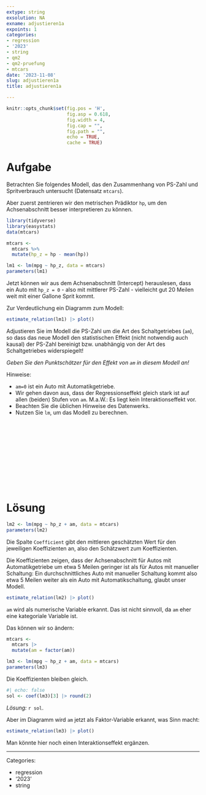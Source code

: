 ```yaml
---
extype: string
exsolution: NA
exname: adjustieren1a
expoints: 1
categories:
- regression
- '2023'
- string
- qm2
- qm2-pruefung
- mtcars
date: '2023-11-08'
slug: adjustieren1a
title: adjustieren1a

---
```






```r
knitr::opts_chunk$set(fig.pos = 'H',
                      fig.asp = 0.618,
                      fig.width = 4,
                      fig.cap = "", 
                      fig.path = "",
                      echo = TRUE,
                      cache = TRUE)
```





# Aufgabe



Betrachten Sie folgendes Modell, das den Zusammenhang von PS-Zahl und Spritverbrauch untersucht (Datensatz `mtcars`).


Aber zuerst zentrieren wir den metrischen Prädiktor `hp`, um den Achsenabschnitt besser interpretieren zu können. 

```r
library(tidyverse)
library(easystats)
data(mtcars)

mtcars <-
  mtcars %>% 
  mutate(hp_z = hp - mean(hp))
```


```r
lm1 <- lm(mpg ~ hp_z, data = mtcars)
parameters(lm1)
```


Jetzt können wir aus dem Achsenabschnitt (Intercept) herauslesen, dass ein Auto mit `hp_z = 0` - also mit mittlerer PS-Zahl - vielleicht gut 20 Meilen weit mit einer Gallone Sprit kommt.

Zur Verdeutlichung ein Diagramm zum Modell:

```r
estimate_relation(lm1) |> plot()
```




Adjustieren Sie im Modell die PS-Zahl um die Art des Schaltgetriebes (`am`), so dass das neue Modell den statistischen Effekt (nicht notwendig auch kausal) der PS-Zahl bereinigt bzw. unabhängig von der Art des Schaltgetriebes widerspiegelt!

*Geben Sie den Punktschätzer für den Effekt von `am` in diesem Modell an!*

Hinweise:

- `am=0` ist ein Auto mit Automatikgetriebe.
- Wir gehen davon aus, dass der Regressionseffekt gleich stark ist auf allen (beiden) Stufen von `am`. M.a.W.: Es liegt kein Interaktionseffekt vor.
- Beachten Sie die üblichen Hinweise des Datenwerks.
- Nutzen Sie `lm`, um das Modell zu berechnen.


</br>
</br>
</br>
</br>
</br>
</br>
</br>
</br>
</br>
</br>

# Lösung




```r
lm2 <- lm(mpg ~ hp_z + am, data = mtcars)
parameters(lm2)
```




Die Spalte `Coefficient` gibt den mittleren geschätzten Wert für den jeweiligen Koeffizienten an,
also den Schätzwert zum Koeffizienten.

Die Koeffizienten zeigen, dass der Achsenabschnitt für Autos mit Automatikgetriebe um etwa 5 Meilen geringer ist als für Autos mit manueller Schaltung: Ein durchschnittliches Auto mit manueller Schaltung kommt also etwa 5 Meilen weiter als ein Auto mit Automatikschaltung, glaubt unser Modell.


```r
estimate_relation(lm2) |> plot()
```


`am` wird als numerische Variable erkannt.
Das ist nicht sinnvoll, da `am` eher eine kategoriale Variable ist.

Das können wir so ändern:

```r
mtcars <- 
  mtcars |> 
  mutate(am = factor(am))
```



```r
lm3 <- lm(mpg ~ hp_z + am, data = mtcars)
parameters(lm3)
```


Die Koeffizienten bleiben gleich.


```r
#| echo: false
sol <- coef(lm3)[3] |> round(2)
```

*Lösung:* `r sol`.


Aber im Diagramm wird `am` jetzt als Faktor-Variable erkannt, was Sinn macht:


```r
estimate_relation(lm3) |> plot()
```

Man könnte hier noch einen Interaktionseffekt ergänzen.



---

Categories: 

- regression
- '2023'
- string

